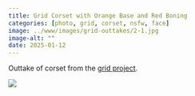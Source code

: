 ```yaml
---
title: Grid Corset with Orange Base and Red Boning
categories: [photo, grid, corset, nsfw, face]
image: ../www/images/grid-outtakes/2-1.jpg
image-alt: ""
date: 2025-01-12
---
```


Outtake of corset from the [grid project](/posts/2025-01-27_grid-project.html).

![](../www/images/grid-outtakes/2-1.jpg)

